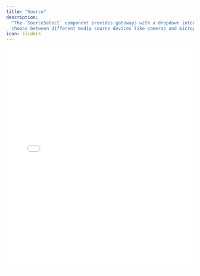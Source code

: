 ```yaml
---
title: "Source"
description:
  "The `SourceSelect` component provides gateways with a dropdown interface to
  choose between different media source devices like cameras and microphones."
icon: sliders
---
```


<iframe
  src={`https://ui-kit-docs-embed.vercel.app/broadcast/source`}
  height="600px"
  width="100%"
  frameBorder="0"
  allowFullScreen
  allow="autoplay; encrypted-media; fullscreen; picture-in-picture; display-capture; camera; microphone"
  style={{
    borderRadius: 10,
    backgroundColor: "black",
  }}
/>

<Info>
  All of the `SourceSelect` components extend from
  [`@radix-ui/react-select`](https://www.radix-ui.com/primitives/docs/components/select),
  and inherits all of the documentation for those components.
</Info>

## Features

- Synchronizes state with the user media and the broadcast
- Adheres to [WAI-ARIA](https://w3c.github.io/aria/) design patterns
- Persists to `localStorage` by default (with storage overrides customizable in
  `Root`)

## Anatomy

Import the components and piece the parts together.

```tsx
import * as Broadcast from "@livepeer/react/broadcast";

export default () => (
  <Broadcast.Root>
    <Broadcast.SourceSelect>
      <Broadcast.SelectTrigger>
        <Broadcast.SelectValue />
        <Broadcast.SelectIcon />
      </Broadcast.SelectTrigger>
      <Broadcast.SelectPortal>
        <Broadcast.SelectContent>
          <Broadcast.SelectScrollUpButton />
          <Broadcast.SelectViewport>
            <Broadcast.SelectItem>
              <Broadcast.SelectItemText />
              <Broadcast.SelectItemIndicator />
            </Broadcast.SelectItem>

            <Broadcast.SelectGroup>
              <Broadcast.SelectLabel />
              <Broadcast.SelectItem>
                <Broadcast.SelectItemText />
                <Broadcast.SelectItemIndicator />
              </Broadcast.SelectItem>
            </Broadcast.SelectGroup>

            <Broadcast.SelectSeparator />
          </Broadcast.SelectViewport>
          <Broadcast.SelectScrollDownButton />
          <Broadcast.SelectArrow />
        </Broadcast.SelectContent>
      </Broadcast.SelectPortal>
    </Broadcast.SourceSelect>
  </Broadcast.Root>
);
```

## Props

### `SourceSelect`

Takes all props of the
[Radix Select Root](https://www.radix-ui.com/primitives/docs/components/select)
component.

#### `forceMount`

A boolean that, when set to true, ensures the component is always mounted. If
this is not specified, it will only be shown when sources are detected.

#### `type`

A string indicating the type of media devices to list in the dropdown, either
`"audioinput"` for microphones or `"videoinput"` for cameras.

#### `children`

A function that takes the available media devices as input and returns the React
nodes (options) to be rendered inside the dropdown. This enables dynamic
population of the dropdown based on the available devices. ™

<Warning>The device ID must be used for the `SelectItem` value.</Warning>

## Data Attributes

### `data-livepeer-source-select`

Serves to identify the component's role within the broadcast interface.

### `data-type`

Indicates the type of media source device the dropdown is currently displaying,
either `"audioinput"` for microphones or `"videoinput"` for cameras.

### `data-visible`

Reflects the visibility status of the dropdown, with `"true"` meaning it's
currently visible (i.e., device support is available) and `"false"` denoting
it's not visible.
